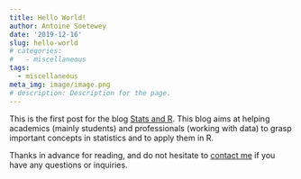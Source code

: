 ```yaml
---
title: Hello World!
author: Antoine Soetewey
date: '2019-12-16'
slug: hello-world
# categories:
#   - miscellaneous
tags:
  - miscellaneous
meta_img: image/image.png
# description: Description for the page.
---
```


This is the first post for the blog [Stats and R](/). This blog aims at helping academics (mainly students) and professionals (working with data) to grasp important concepts in statistics and to apply them in R.

Thanks in advance for reading, and do not hesitate to [contact me](/contact/) if you have any questions or inquiries.
